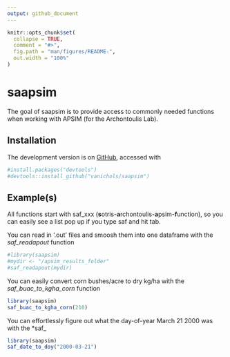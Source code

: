 ```yaml
---
output: github_document
---
```


<!-- README.md is generated from README.Rmd. Please edit that file -->

```r
knitr::opts_chunk$set(
  collapse = TRUE,
  comment = "#>",
  fig.path = "man/figures/README-",
  out.width = "100%"
)
```

# saapsim

<!-- badges: start -->
<!-- badges: end -->

The goal of saapsim is to provide access to commonly needed functions when working with APSIM (for the Archontoulis Lab). 

## Installation

The development version is on [GitHub](https://github.com/), accessed with

``` r
#install.packages("devtools")
#devtools::install_github("vanichols/saapsim")
```

## Example(s)

All functions start with saf_xxx (**s**otris-**a**rchontoulis-**a**psim-**f**unction), so you can easily see a list pop up if you type saf and hit tab. 

You can read in '.out' files and smoosh them into one dataframe with the *saf_readapout* function

```r
#library(saapsim)
#mydir <- "/apsim_results_folder"
#saf_readapout(mydir)
```


You can easily convert corn bushes/acre to dry kg/ha with the *saf_buac_to_kgha_corn* function

```r
library(saapsim)
saf_buac_to_kgha_corn(210)
```

You can effortlessly figure out what the day-of-year March 21 2000 was with the *saf_

```r
library(saapsim)
saf_date_to_doy("2000-03-21")
```

